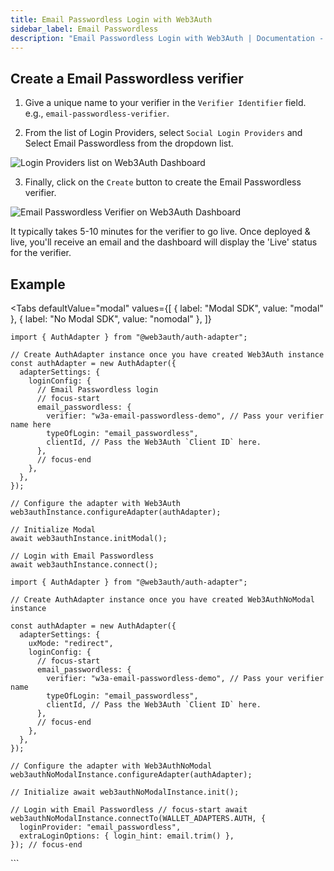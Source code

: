 ```yaml
---
title: Email Passwordless Login with Web3Auth
sidebar_label: Email Passwordless
description: "Email Passwordless Login with Web3Auth | Documentation - Web3Auth"
---
```



## Create a Email Passwordless verifier

<CreateVerifierFirstStep />

1. Give a unique name to your verifier in the `Verifier Identifier` field. e.g.,
   `email-passwordless-verifier`.

2. From the list of Login Providers, select `Social Login Providers` and Select Email Passwordless
   from the dropdown list.

![Login Providers list on Web3Auth Dashboard](/images/dashboard/create-verifier-email-passwordless.png)

3. Finally, click on the `Create` button to create the Email Passwordless verifier.

![Email Passwordless Verifier on Web3Auth Dashboard](/images/dashboard/create-verifier-email-passwordless-filled.png)

It typically takes 5-10 minutes for the verifier to go live. Once deployed & live, you'll receive an
email and the dashboard will display the 'Live' status for the verifier.

## Example

<Tabs
defaultValue="modal"
values={[
  { label: "Modal SDK", value: "modal" },
  { label: "No Modal SDK", value: "nomodal" },
]}
>
<TabItem value="modal">

```tsx
import { AuthAdapter } from "@web3auth/auth-adapter";

// Create AuthAdapter instance once you have created Web3Auth instance
const authAdapter = new AuthAdapter({
  adapterSettings: {
    loginConfig: {
      // Email Passwordless login
      // focus-start
      email_passwordless: {
        verifier: "w3a-email-passwordless-demo", // Pass your verifier name here
        typeOfLogin: "email_passwordless",
        clientId, // Pass the Web3Auth `Client ID` here.
      },
      // focus-end
    },
  },
});

// Configure the adapter with Web3Auth
web3authInstance.configureAdapter(authAdapter);

// Initialize Modal
await web3authInstance.initModal();

// Login with Email Passwordless
await web3authInstance.connect();
```

</TabItem>

<TabItem value="nomodal">

```tsx
import { AuthAdapter } from "@web3auth/auth-adapter";

// Create AuthAdapter instance once you have created Web3AuthNoModal instance

const authAdapter = new AuthAdapter({
  adapterSettings: {
    uxMode: "redirect",
    loginConfig: {
      // focus-start
      email_passwordless: {
        verifier: "w3a-email-passwordless-demo", // Pass your verifier name
        typeOfLogin: "email_passwordless",
        clientId, // Pass the Web3Auth `Client ID` here.
      },
      // focus-end
    },
  },
});

// Configure the adapter with Web3AuthNoModal web3authNoModalInstance.configureAdapter(authAdapter);

// Initialize await web3authNoModalInstance.init();

// Login with Email Passwordless // focus-start await
web3authNoModalInstance.connectTo(WALLET_ADAPTERS.AUTH, {
  loginProvider: "email_passwordless",
  extraLoginOptions: { login_hint: email.trim() },
}); // focus-end
```

</TabItem>
</Tabs>
```
